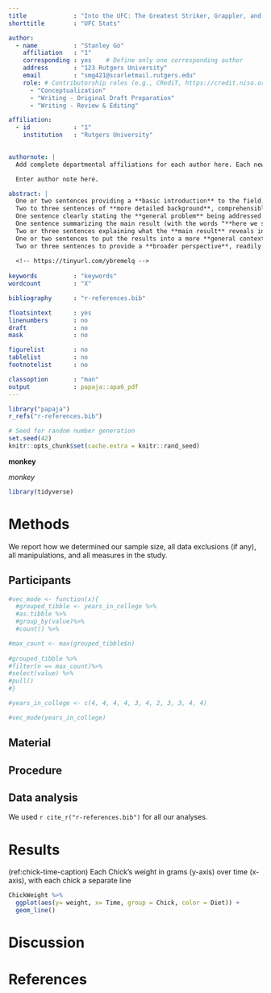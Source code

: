 ```yaml
---
title             : "Into the UFC: The Greatest Striker, Grappler, and Entertainer"
shorttitle        : "UFC Stats"

author: 
  - name          : "Stanley Go"
    affiliation   : "1"
    corresponding : yes    # Define only one corresponding author
    address       : "123 Rutgers University"
    email         : "smg421@scarletmail.rutgers.edu"
    role: # Contributorship roles (e.g., CRediT, https://credit.niso.org/)
      - "Conceptualization"
      - "Writing - Original Draft Preparation"
      - "Writing - Review & Editing"

affiliation:
  - id            : "1"
    institution   : "Rutgers University"
  

authornote: |
  Add complete departmental affiliations for each author here. Each new line herein must be indented, like this line.

  Enter author note here.

abstract: |
  One or two sentences providing a **basic introduction** to the field,  comprehensible to a scientist in any discipline.
  Two to three sentences of **more detailed background**, comprehensible  to scientists in related disciplines.
  One sentence clearly stating the **general problem** being addressed by  this particular study.
  One sentence summarizing the main result (with the words "**here we show**" or their equivalent).
  Two or three sentences explaining what the **main result** reveals in direct comparison to what was thought to be the case previously, or how the  main result adds to previous knowledge.
  One or two sentences to put the results into a more **general context**.
  Two or three sentences to provide a **broader perspective**, readily comprehensible to a scientist in any discipline.
  
  <!-- https://tinyurl.com/ybremelq -->
  
keywords          : "keywords"
wordcount         : "X"

bibliography      : "r-references.bib"

floatsintext      : yes
linenumbers       : no
draft             : no
mask              : no

figurelist        : no
tablelist         : no
footnotelist      : no

classoption       : "man"
output            : papaja::apa6_pdf
---
```


```r
library("papaja")
r_refs("r-references.bib")
```

```r
# Seed for random number generation
set.seed(42)
knitr::opts_chunk$set(cache.extra = knitr::rand_seed)
```


**monkey**

*monkey*

```r
library(tidyverse)
```

# Methods
We report how we determined our sample size, all data exclusions (if any), all manipulations, and all measures in the study. <!-- 21-word solution (Simmons, Nelson & Simonsohn, 2012; retrieved from http://ssrn.com/abstract=2160588) -->

## Participants
```r
#vec_mode <- function(x){
  #grouped_tibble <- years_in_college %>%
  #as.tibble %>%
  #group_by(value)%>%
  #count() %>%

#max_count <- max(grouped_tibble$n)
  
#grouped_tibble %>%
#filter(n == max_count)%>%
#select(value) %>%
#pull()
#}
```


```r
#years_in_college <- c(4, 4, 4, 4, 3, 4, 2, 3, 3, 4, 4)
```

```r
#vec_mode(years_in_college)
```



## Material

## Procedure

## Data analysis
We used `r cite_r("r-references.bib")` for all our analyses.


# Results
(ref:chick-time-caption) Each Chick's weight in grams (y-axis) over time (x-axis), with each chick a separate line
```r
ChickWeight %>%
  ggplot(aes(y= weight, x= Time, group = Chick, color = Diet)) +
  geom_line()
```

# Discussion


\newpage

# References

::: {#refs custom-style="Bibliography"}
:::
